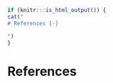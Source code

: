 \backmatter

```r
if (knitr:::is_html_output()) { 
cat("
# References {-}

")
}
```

# References {-}

\markboth{References}{References}
